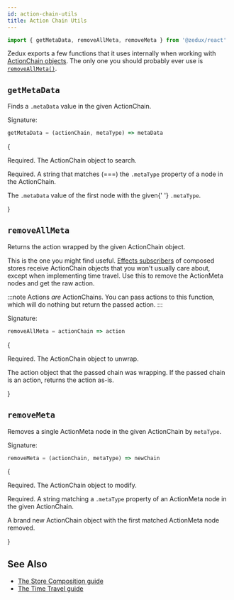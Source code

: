 ```yaml
---
id: action-chain-utils
title: Action Chain Utils
---
```



```ts
import { getMetaData, removeAllMeta, removeMeta } from '@zedux/react'
```

Zedux exports a few functions that it uses internally when working with [ActionChain objects](../types/ActionChain). The only one you should probably ever use is [`removeAllMeta()`](#removeallmeta).

## `getMetaData`

Finds a `.metaData` value in the given ActionChain.

Signature:

```ts
getMetaData = (actionChain, metaType) => metaData
```

{<Legend>
  <Item name="actionChain">
    <p>Required. The ActionChain object to search.</p>
  </Item>
  <Item name="metaType">
    <p>
      Required. A string that matches (===) the <code>.metaType</code> property
      of a node in the ActionChain.
    </p>
  </Item>
  <Item name="Returns">
    <p>
      The <code>.metaData</code> value of the first node with the given{' '}
      <code>.metaType</code>.
    </p>
  </Item>
</Legend>}

## `removeAllMeta`

Returns the action wrapped by the given ActionChain object.

This is the one you might find useful. [Effects subscribers](../types/Subscriber#effects) of composed stores receive ActionChain objects that you won't usually care about, except when implementing time travel. Use this to remove the ActionMeta nodes and get the raw action.

:::note
Actions _are_ ActionChains. You can pass actions to this function, which will do nothing but return the passed action.
:::

Signature:

```ts
removeAllMeta = actionChain => action
```

{<Legend>
  <Item name="actionChain">
    <p>Required. The ActionChain object to unwrap.</p>
  </Item>
  <Item name="Returns">
    <p>
      The <Link to="../types/Action">action</Link> object that the passed chain
      was wrapping. If the passed chain is an action, returns the action as-is.
    </p>
  </Item>
</Legend>}

## `removeMeta`

Removes a single ActionMeta node in the given ActionChain by `metaType`.

Signature:

```ts
removeMeta = (actionChain, metaType) => newChain
```

{<Legend>
  <Item name="actionChain">
    <p>Required. The ActionChain object to modify.</p>
  </Item>
  <Item name="metaType">
    <p>
      Required. A string matching a <code>.metaType</code> property of an
      ActionMeta node in the given ActionChain.
    </p>
  </Item>
  <Item name="Returns">
    <p>
      A brand new ActionChain object with the first matched ActionMeta node
      removed.
    </p>
  </Item>
</Legend>}

## See Also

- [The Store Composition guide](../../advanced/store-composition)
- [The Time Travel guide](../../advanced/time-travel)
